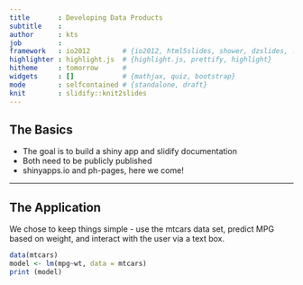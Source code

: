 ```yaml
---
title       : Developing Data Products
subtitle    : 
author      : kts
job         : 
framework   : io2012        # {io2012, html5slides, shower, dzslides, ...}
highlighter : highlight.js  # {highlight.js, prettify, highlight}
hitheme     : tomorrow      # 
widgets     : []            # {mathjax, quiz, bootstrap}
mode        : selfcontained # {standalone, draft}
knit        : slidify::knit2slides
---
```


## The Basics

* The goal is to build a shiny app and slidify documentation
* Both need to be publicly published
* shinyapps.io and ph-pages, here we come!

--- 

## The Application

We chose to keep things simple - use the mtcars data set, predict MPG based on weight, and interact with the user via a text box.

``` r
data(mtcars)
model <- lm(mpg~wt, data = mtcars)
print (model)
```

